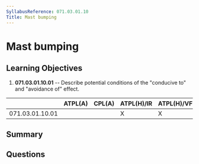 ```yaml
---
SyllabusReference: 071.03.01.10
Title: Mast bumping
---
```


# Mast bumping

## Learning Objectives

1.  **071.03.01.10.01** -- Describe potential conditions of the "conducive to"
    and "avoidance of" effect.

|                 | ATPL(A) | CPL(A) | ATPL(H)/IR | ATPL(H)/VFR | CPL(H) | IR | CBIR(A) |
| --------------- | ------- | ------ | ---------- | ----------- | ------ | -- | ------- |
| 071.03.01.10.01 |         |        | X          | X           | X      |    |         |

## Summary

## Questions
